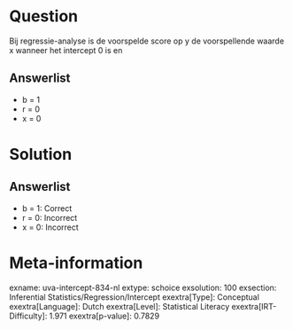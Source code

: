 Question
========

Bij regressie-analyse is de voorspelde score op y de voorspellende
waarde x wanneer het intercept 0 is en

Answerlist
----------

* b = 1
* r = 0
* x = 0

Solution
========

Answerlist
----------

* b = 1: Correct
* r = 0: Incorrect
* x = 0: Incorrect

Meta-information
================
exname: uva-intercept-834-nl
extype: schoice
exsolution: 100
exsection: Inferential Statistics/Regression/Intercept
exextra[Type]: Conceptual
exextra[Language]: Dutch
exextra[Level]: Statistical Literacy
exextra[IRT-Difficulty]: 1.971
exextra[p-value]: 0.7829
